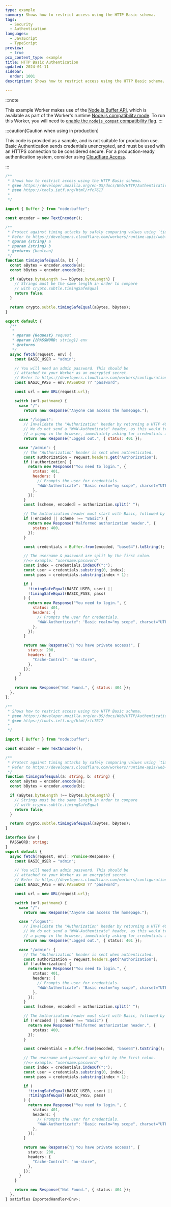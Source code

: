 ```yaml
---
type: example
summary: Shows how to restrict access using the HTTP Basic schema.
tags:
  - Security
  - Authentication
languages:
  - JavaScript
  - TypeScript
preview:
  - true
pcx_content_type: example
title: HTTP Basic Authentication
updated: 2024-01-11
sidebar:
  order: 1001
description: Shows how to restrict access using the HTTP Basic schema.

---
```



:::note


This example Worker makes use of the [Node.js Buffer API](/workers/runtime-apis/nodejs/buffer/), which is available as part of the Worker's runtime [Node.js compatibility mode](/workers/runtime-apis/nodejs/). To run this Worker, you will need to [enable the `nodejs_compat` compatibility flag](/workers/runtime-apis/nodejs/#enable-nodejs-with-workers). 
:::

:::caution[Caution when using in production]


This code is provided as a sample, and is not suitable for production use. Basic Authentication sends credentials unencrypted, and must be used with an HTTPS connection to be considered secure. For a production-ready authentication system, consider using [Cloudflare Access](https://developers.cloudflare.com/cloudflare-one/applications/configure-apps/self-hosted-apps/).


:::

<Tabs> <TabItem label="js">

```js
/**
 * Shows how to restrict access using the HTTP Basic schema.
 * @see https://developer.mozilla.org/en-US/docs/Web/HTTP/Authentication
 * @see https://tools.ietf.org/html/rfc7617
 *
 */

import { Buffer } from "node:buffer";

const encoder = new TextEncoder();

/**
 * Protect against timing attacks by safely comparing values using `timingSafeEqual`.
 * Refer to https://developers.cloudflare.com/workers/runtime-apis/web-crypto/#timingsafeequal for more details
 * @param {string} a
 * @param {string} b
 * @returns {boolean}
 */
function timingSafeEqual(a, b) {
  const aBytes = encoder.encode(a);
  const bBytes = encoder.encode(b);

  if (aBytes.byteLength !== bBytes.byteLength) {
    // Strings must be the same length in order to compare
    // with crypto.subtle.timingSafeEqual
    return false;
  }

  return crypto.subtle.timingSafeEqual(aBytes, bBytes);
}

export default {
  /**
   *
   * @param {Request} request
   * @param {{PASSWORD: string}} env
   * @returns
   */
  async fetch(request, env) {
    const BASIC_USER = "admin";

    // You will need an admin password. This should be
    // attached to your Worker as an encrypted secret.
    // Refer to https://developers.cloudflare.com/workers/configuration/secrets/
    const BASIC_PASS = env.PASSWORD ?? "password";

    const url = new URL(request.url);

    switch (url.pathname) {
      case "/":
        return new Response("Anyone can access the homepage.");

      case "/logout":
        // Invalidate the "Authorization" header by returning a HTTP 401.
        // We do not send a "WWW-Authenticate" header, as this would trigger
        // a popup in the browser, immediately asking for credentials again.
        return new Response("Logged out.", { status: 401 });

      case "/admin": {
        // The "Authorization" header is sent when authenticated.
        const authorization = request.headers.get("Authorization");
        if (!authorization) {
          return new Response("You need to login.", {
            status: 401,
            headers: {
              // Prompts the user for credentials.
              "WWW-Authenticate": 'Basic realm="my scope", charset="UTF-8"',
            },
          });
        }
        const [scheme, encoded] = authorization.split(" ");

        // The Authorization header must start with Basic, followed by a space.
        if (!encoded || scheme !== "Basic") {
          return new Response("Malformed authorization header.", {
            status: 400,
          });
        }

        const credentials = Buffer.from(encoded, "base64").toString();

        // The username & password are split by the first colon.
        //=> example: "username:password"
        const index = credentials.indexOf(":");
        const user = credentials.substring(0, index);
        const pass = credentials.substring(index + 1);

        if (
          !timingSafeEqual(BASIC_USER, user) ||
          !timingSafeEqual(BASIC_PASS, pass)
        ) {
          return new Response("You need to login.", {
            status: 401,
            headers: {
              // Prompts the user for credentials.
              "WWW-Authenticate": 'Basic realm="my scope", charset="UTF-8"',
            },
          });
        }

        return new Response("🎉 You have private access!", {
          status: 200,
          headers: {
            "Cache-Control": "no-store",
          },
        });
      }
    }

    return new Response("Not Found.", { status: 404 });
  },
};
```

</TabItem> <TabItem label="ts">

```ts
/**
 * Shows how to restrict access using the HTTP Basic schema.
 * @see https://developer.mozilla.org/en-US/docs/Web/HTTP/Authentication
 * @see https://tools.ietf.org/html/rfc7617
 *
 */

import { Buffer } from "node:buffer";

const encoder = new TextEncoder();

/**
 * Protect against timing attacks by safely comparing values using `timingSafeEqual`.
 * Refer to https://developers.cloudflare.com/workers/runtime-apis/web-crypto/#timingsafeequal for more details
 */
function timingSafeEqual(a: string, b: string) {
  const aBytes = encoder.encode(a);
  const bBytes = encoder.encode(b);

  if (aBytes.byteLength !== bBytes.byteLength) {
    // Strings must be the same length in order to compare
    // with crypto.subtle.timingSafeEqual
    return false;
  }

  return crypto.subtle.timingSafeEqual(aBytes, bBytes);
}

interface Env {
  PASSWORD: string;
}
export default {
  async fetch(request, env): Promise<Response> {
    const BASIC_USER = "admin";

    // You will need an admin password. This should be
    // attached to your Worker as an encrypted secret.
    // Refer to https://developers.cloudflare.com/workers/configuration/secrets/
    const BASIC_PASS = env.PASSWORD ?? "password";

    const url = new URL(request.url);

    switch (url.pathname) {
      case "/":
        return new Response("Anyone can access the homepage.");

      case "/logout":
        // Invalidate the "Authorization" header by returning a HTTP 401.
        // We do not send a "WWW-Authenticate" header, as this would trigger
        // a popup in the browser, immediately asking for credentials again.
        return new Response("Logged out.", { status: 401 });

      case "/admin": {
        // The "Authorization" header is sent when authenticated.
        const authorization = request.headers.get("Authorization");
        if (!authorization) {
          return new Response("You need to login.", {
            status: 401,
            headers: {
              // Prompts the user for credentials.
              "WWW-Authenticate": 'Basic realm="my scope", charset="UTF-8"',
            },
          });
        }
        const [scheme, encoded] = authorization.split(" ");

        // The Authorization header must start with Basic, followed by a space.
        if (!encoded || scheme !== "Basic") {
          return new Response("Malformed authorization header.", {
            status: 400,
          });
        }

        const credentials = Buffer.from(encoded, "base64").toString();

        // The username and password are split by the first colon.
        //=> example: "username:password"
        const index = credentials.indexOf(":");
        const user = credentials.substring(0, index);
        const pass = credentials.substring(index + 1);

        if (
          !timingSafeEqual(BASIC_USER, user) ||
          !timingSafeEqual(BASIC_PASS, pass)
        ) {
          return new Response("You need to login.", {
            status: 401,
            headers: {
              // Prompts the user for credentials.
              "WWW-Authenticate": 'Basic realm="my scope", charset="UTF-8"',
            },
          });
        }

        return new Response("🎉 You have private access!", {
          status: 200,
          headers: {
            "Cache-Control": "no-store",
          },
        });
      }
    }

    return new Response("Not Found.", { status: 404 });
  },
} satisfies ExportedHandler<Env>;
```

</TabItem> </Tabs>
